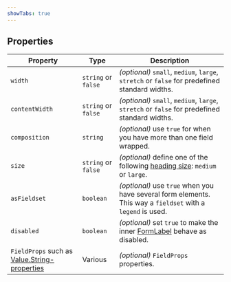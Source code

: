 ```yaml
---
showTabs: true
---
```



## Properties

<PropertiesTable props={FieldBlockProperties} />

| Property                                                                                                          | Type                | Description                                                                                                 |
| ----------------------------------------------------------------------------------------------------------------- | ------------------- | ----------------------------------------------------------------------------------------------------------- |
| `width`                                                                                                           | `string` or `false` | _(optional)_ `small`, `medium`, `large`, `stretch` or `false` for predefined standard widths.               |
| `contentWidth`                                                                                                    | `string` or `false` | _(optional)_ `small`, `medium`, `large`, `stretch` or `false` for predefined standard widths.               |
| `composition`                                                                                                     | `string`            | _(optional)_ use `true` for when you have more than one field wrapped.                                      |
| `size`                                                                                                            | `string` or `false` | _(optional)_ define one of the following [heading size](/uilib/elements/heading/): `medium` or `large`.     |
| `asFieldset`                                                                                                      | `boolean`           | _(optional)_ use `true` when you have several form elements. This way a `fieldset` with a `legend` is used. |
| `disabled`                                                                                                        | `boolean`           | _(optional)_ set `true` to make the inner [FormLabel](/uilib/components/form-label/) behave as disabled.    |
| `FieldProps` such as [Value.String-properties](/uilib/extensions/forms/extended-features/Value/String/properties) | Various             | _(optional)_ `FieldProps` properties.                                                                       |
